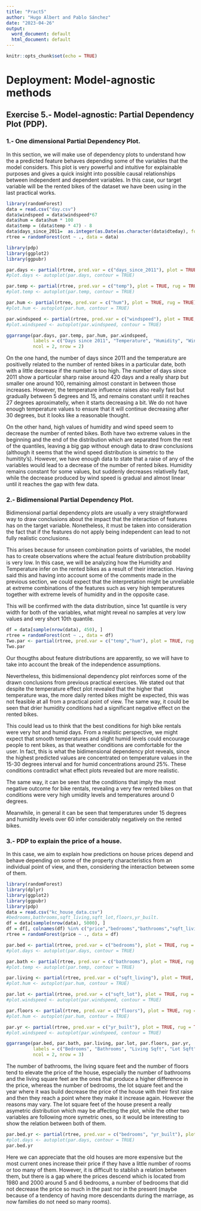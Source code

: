 ```yaml
---
title: "Pract5"
author: "Hugo Albert and Pablo Sánchez"
date: "2023-04-26"
output:
  word_document: default
  html_document: default
---
```


```r
knitr::opts_chunk$set(echo = TRUE)
```

# Deployment: Model-agnostic methods

## Exercise 5.- Model-agnostic: Partial Dependency Plot (PDP).


### 1.- One dimensional Partial Dependency Plot.

In this section, we will make use of dependency plots to understand how the a predicted feature behaves depending some of the variables that the model considers. This plot is very powerful and intuitive for explainable purposes and gives a quick insight into possible causal relationships between independent and dependent variables.
In this case, our target variable will be the rented bikes of the dataset we have been using in the last practical works.

```r
library(randomForest)
data = read.csv("day.csv")
data$windspeed = data$windspeed*67
data$hum = data$hum * 100
data$temp = (data$temp * 47) - 8
data$days_since_2011=  as.integer(as.Date(as.character(data$dteday), format="%Y-%m-%d")- as.Date(as.character("2011-01-01"), format="%Y-%m-%d"))
rtree = randomForest(cnt ~ ., data = data)

```

```r
library(pdp)
library(ggplot2)
library(ggpubr)

par.days <- partial(rtree, pred.var = c("days_since_2011"), plot = TRUE, rug = TRUE)
#plot.days <- autoplot(par.days, contour = TRUE)

par.temp <- partial(rtree, pred.var = c("temp"), plot = TRUE, rug = TRUE)
#plot.temp <- autoplot(par.temp, contour = TRUE)

par.hum <- partial(rtree, pred.var = c("hum"), plot = TRUE, rug = TRUE)
#plot.hum <- autoplot(par.hum, contour = TRUE)

par.windspeed <- partial(rtree, pred.var = c("windspeed"), plot = TRUE, rug = TRUE)
#plot.windspeed <- autoplot(par.windspeed, contour = TRUE)

ggarrange(par.days, par.temp, par.hum, par.windspeed, 
          labels = c("Days since 2011", "Temperature", "Humidity", "Wind Speed"),
          ncol = 2, nrow = 2)
```

On the one hand, the number of days since 2011 and the temperature are positivelly related to the number of 
rented bikes in a particular date, both with a little decrease if the number is too high. The number of days since 2011
show a particular sharp raise around 420 days and a really sharp but smaller one around 100, remaining almost constant in between those increases.
However, the temperature influence raises also really fast but gradually between 5 degrees and 15, and remains constant until it reaches 27 degrees aproximatelly,
when it starts decreasing a bit. We do not have enough temperature values to ensure that it will continue decreasing after 30 degrees, but it looks like a reasonable thought.

On the other hand, high values of humidity and wind speed seem to decrease the number of rented bikes.
Both have two extreme values in the beginning and the end of the distribution which are separated from the rest of the quantiles, leaving a big gap without enough data to draw conclusions (although it seems that the wind speed distribution is simetric to the humitity's).
However, we have enough data to state that a raise of any of the variables would lead to a decrease of the number of rented bikes.
Humidity remains constant for some values, but suddenly decreases relativelly fast, while the decrease produced by wind speed is gradual and almost linear until it reaches the gap with few data.


### 2.- Bidimensional Partial Dependency Plot.

Bidimensional partial dependency plots are usually a very straightforward way to draw conclusions about the impact that the interaction of features has on the target variable. Nonetheless, it must be taken into consideration the fact that if the features do not apply being independent can lead to not fully realistic conclusions. 

This arises because for unseen combination points of variables, the model has to create observations where the actual feature distribution probability is very low. In this case, we will be analyzing how the Humidity and Temperature infer on the rented bikes as a result of their interaction. Having said this and having into account some of the comments made in the previous section, we could expect that the interpretation might be unreliable at extreme combinations of the features such as very high temperatures together with extreme levels of humidity and in the opposite case. 

This will be confirmed with the data distribution, since 1st quantile is very width for both of the variables, what might reveal no samples at very low values and very short 10th quantile.

```r
df = data[sample(nrow(data), 450), ]
rtree = randomForest(cnt ~ ., data = df)
Two.par <- partial(rtree, pred.var = c("temp","hum"), plot = TRUE, rug = TRUE)
Two.par
```
Our thougths about feature distributions are apparently, so we will have to take into account the break of the independence assumptions.

Nevertheless, this bidimensional dependency plot reinforces some of the drawn conclusions from previous practical exercises. We stated out that despite the temperature effect plot revealed that the higher that temperature was, the more daily rented bikes might be expected, this was not feasible at all from a practical point of view. The same way, it could be seen that drier humidity conditions had a significant negative effect on the rented bikes. 

This could lead us to think that the best conditions for high bike rentals were very hot and humid days. From a realistic perspective, we might expect that smooth temperatures and slight humid levels could encourage people to rent bikes, as that weather conditions are comfortable for the user. In fact, this is what the bidimensional dependency plot reveals, since the highest predicted values are concentrated on temperature values in the 15-30 degrees interval and for humid concentrations around 25%. These conditions contradict what effect plots revealed but are more realistic.

The same way, it can be seen that the conditions that imply the most negative outcome for bike rentals, revealing a very few rented bikes on that conditions were very high umidity levels and temperatures around 0 degrees.

Meanwhile, in general it can be seen that temperatures under 15 degrees and humidity levels over 60 infer considerably negatively on the rented bikes.


### 3.- PDP to explain the price of a house.

In this case, we aim to explain how predictions on house prices depend and behave depending on some of the property characteristics from an individual point of view, and then, considering the interaction between some of them.

```r
library(randomForest)
library(dplyr)
library(ggplot2)
library(ggpubr)
library(pdp)
data = read.csv("kc_house_data.csv")
#bedrooms,bathrooms,sqft_living,sqft_lot,floors,yr_built.
df = data[sample(nrow(data), 5000), ]
df = df[, colnames(df) %in% c("price","bedrooms","bathrooms","sqft_living","sqft_lot","floors","yr_built")]
rtree = randomForest(price ~ ., data = df)

```


```r
par.bed <- partial(rtree, pred.var = c("bedrooms"), plot = TRUE, rug = TRUE)
#plot.days <- autoplot(par.days, contour = TRUE)

par.bath <- partial(rtree, pred.var = c("bathrooms"), plot = TRUE, rug = TRUE)
#plot.temp <- autoplot(par.temp, contour = TRUE)

par.living <- partial(rtree, pred.var = c("sqft_living"), plot = TRUE, rug = TRUE)
#plot.hum <- autoplot(par.hum, contour = TRUE)

par.lot <- partial(rtree, pred.var = c("sqft_lot"), plot = TRUE, rug = TRUE)
#plot.windspeed <- autoplot(par.windspeed, contour = TRUE)

par.floors <- partial(rtree, pred.var = c("floors"), plot = TRUE, rug = TRUE)
#plot.hum <- autoplot(par.hum, contour = TRUE)

par.yr <- partial(rtree, pred.var = c("yr_built"), plot = TRUE, rug = TRUE)
#plot.windspeed <- autoplot(par.windspeed, contour = TRUE)

ggarrange(par.bed, par.bath, par.living, par.lot, par.floors, par.yr, 
          labels = c("Bedrooms", "Bathrooms", "Living Sqft", "Lot Sqft", "Floors", "Year Built"),
          ncol = 2, nrow = 3)
```

The number of bathrooms, the living square feet and the number of floors tend to elevate the price of the house, especially the number of bathrooms and the living square feet are the ones that produce a higher difference in the price, 
whereas the number of bedrooms, the lot square feet and the year where it was build decrease the price of the house with their first raise and then they reach a point where they make it increase again.
However the reasons may vary. The lot square feet of the house present a really asymetric distribution which may be affecting the plot, while the other two variables are following more symetric ones, 
so it would be interesting to show the relation between both of them.

```r
par.bed.yr <- partial(rtree, pred.var = c("bedrooms", "yr_built"), plot = TRUE, rug = TRUE)
#plot.days <- autoplot(par.days, contour = TRUE)
par.bed.yr
```

Here we can appreciate that the old houses are more expensive but the most current ones increase their price if they have a little number of rooms or too many of them.
However, it is difficult to stablish a relation between them, but there is a gap where the prices descend which is located from 1980 and 2000 around 5 and 6 bedrooms, 
a number of bedrooms that did not decrease the price so much in the past nor in the present (maybe because of a tendency of having more descendants during the marriage, as now families do not need so many rooms).
